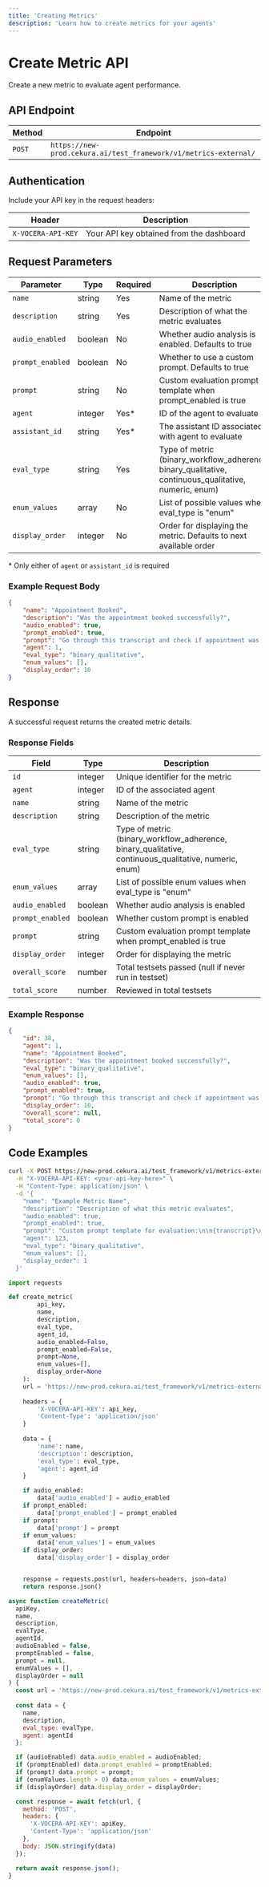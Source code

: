 ---
title: 'Creating Metrics'
description: 'Learn how to create metrics for your agents'
---

# Create Metric API

Create a new metric to evaluate agent performance.

## API Endpoint

| Method | Endpoint |
|--------|----------|
| `POST` | `https://new-prod.cekura.ai/test_framework/v1/metrics-external/` |

## Authentication

Include your API key in the request headers:

| Header | Description |
|--------|-------------|
| `X-VOCERA-API-KEY` | Your API key obtained from the dashboard |

## Request Parameters

| Parameter | Type | Required | Description |
|-----------|------|----------|-------------|
| `name` | string | Yes | Name of the metric |
| `description` | string | Yes | Description of what the metric evaluates |
| `audio_enabled` | boolean | No | Whether audio analysis is enabled. Defaults to true |
| `prompt_enabled` | boolean | No | Whether to use a custom prompt. Defaults to true |
| `prompt` | string | No | Custom evaluation prompt template when prompt_enabled is true |
| `agent` | integer | Yes* | ID of the agent to evaluate |
| `assistant_id` | string | Yes* | The assistant ID associated with agent to evaluate |
| `eval_type` | string | Yes | Type of metric (binary_workflow_adherence, binary_qualitative, continuous_qualitative, numeric, enum) |
| `enum_values` | array | No | List of possible values when eval_type is "enum" |
| `display_order` | integer | No | Order for displaying the metric. Defaults to next available order |

\* Only either of `agent` or `assistant_id` is required

### Example Request Body

```json
{
    "name": "Appointment Booked",
    "description": "Was the appointment booked successfully?",
    "audio_enabled": true,
    "prompt_enabled": true,
    "prompt": "Go through this transcript and check if appointment was booked successfully:\n\n\n{transcript}\n",
    "agent": 1,
    "eval_type": "binary_qualitative",
    "enum_values": [],
    "display_order": 10
}
```

## Response

A successful request returns the created metric details.

### Response Fields

| Field | Type | Description |
|-------|------|-------------|
| `id` | integer | Unique identifier for the metric |
| `agent` | integer | ID of the associated agent |
| `name` | string | Name of the metric |
| `description` | string | Description of the metric |
| `eval_type` | string | Type of metric (binary_workflow_adherence, binary_qualitative, continuous_qualitative, numeric, enum) |
| `enum_values` | array | List of possible enum values when eval_type is "enum" |
| `audio_enabled` | boolean | Whether audio analysis is enabled |
| `prompt_enabled` | boolean | Whether custom prompt is enabled |
| `prompt` | string | Custom evaluation prompt template when prompt_enabled is true |
| `display_order` | integer | Order for displaying the metric |
| `overall_score` | number | Total testsets passed (null if never run in testset) |
| `total_score` | number | Reviewed in total testsets |

### Example Response

```json
{
    "id": 38,
    "agent": 1,
    "name": "Appointment Booked",
    "description": "Was the appointment booked successfully?",
    "eval_type": "binary_qualitative",
    "enum_values": [],
    "audio_enabled": true,
    "prompt_enabled": true,
    "prompt": "Go through this transcript and check if appointment was booked successfully:\n\n\n{transcript}\n",
    "display_order": 10,
    "overall_score": null,
    "total_score": 0
}
```

## Code Examples

<CodeGroup>

```bash Curl
curl -X POST https://new-prod.cekura.ai/test_framework/v1/metrics-external/ \
  -H "X-VOCERA-API-KEY: <your-api-key-here>" \
  -H "Content-Type: application/json" \
  -d '{
    "name": "Example Metric Name",
    "description": "Description of what this metric evaluates", 
    "audio_enabled": true,
    "prompt_enabled": true,
    "prompt": "Custom prompt template for evaluation:\n\n{transcript}\n",
    "agent": 123,
    "eval_type": "binary_qualitative",
    "enum_values": [],
    "display_order": 1
  }'
```

```python Python
import requests

def create_metric(
        api_key, 
        name, 
        description, 
        eval_type,
        agent_id,
        audio_enabled=False,
        prompt_enabled=False,
        prompt=None,
        enum_values=[], 
        display_order=None
    ):
    url = 'https://new-prod.cekura.ai/test_framework/v1/metrics-external/'
    
    headers = {
        'X-VOCERA-API-KEY': api_key,
        'Content-Type': 'application/json'
    }
    
    data = {
        'name': name,
        'description': description,
        'eval_type': eval_type,
        'agent': agent_id
    }

    if audio_enabled:
        data['audio_enabled'] = audio_enabled
    if prompt_enabled:
        data['prompt_enabled'] = prompt_enabled
    if prompt:
        data['prompt'] = prompt
    if enum_values:
        data['enum_values'] = enum_values
    if display_order:
        data['display_order'] = display_order


    response = requests.post(url, headers=headers, json=data)
    return response.json()
```

```javascript JavaScript
async function createMetric(
  apiKey,
  name,
  description,
  evalType,
  agentId,
  audioEnabled = false,
  promptEnabled = false,
  prompt = null,
  enumValues = [],
  displayOrder = null
) {
  const url = 'https://new-prod.cekura.ai/test_framework/v1/metrics-external/';
  
  const data = {
    name,
    description,
    eval_type: evalType,
    agent: agentId
  };

  if (audioEnabled) data.audio_enabled = audioEnabled;
  if (promptEnabled) data.prompt_enabled = promptEnabled;
  if (prompt) data.prompt = prompt;
  if (enumValues.length > 0) data.enum_values = enumValues;
  if (displayOrder) data.display_order = displayOrder;

  const response = await fetch(url, {
    method: 'POST',
    headers: {
      'X-VOCERA-API-KEY': apiKey,
      'Content-Type': 'application/json'
    },
    body: JSON.stringify(data)
  });

  return await response.json();
}
```

</CodeGroup>
